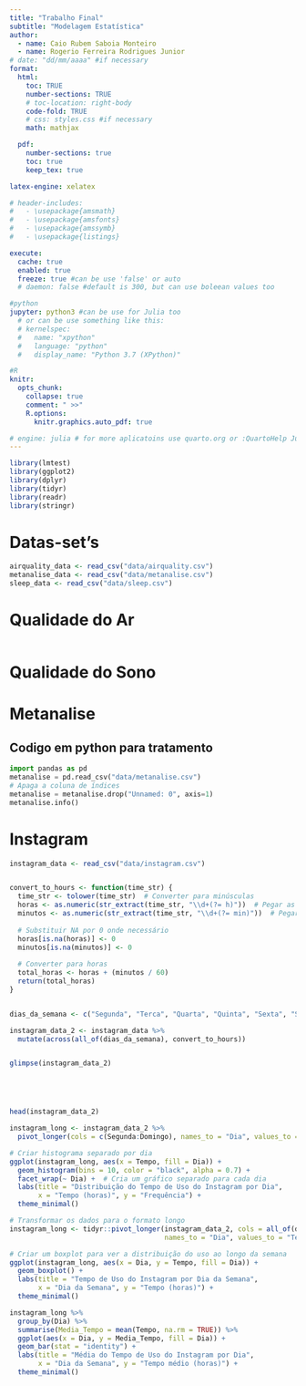 ```yaml
---
title: "Trabalho Final"
subtitle: "Modelagem Estatística"
author: 
  - name: Caio Rubem Saboia Monteiro
  - name: Rogerio Ferreira Rodrigues Junior
# date: "dd/mm/aaaa" #if necessary
format:
  html:
    toc: TRUE
    number-sections: TRUE
    # toc-location: right-body
    code-fold: TRUE
    # css: styles.css #if necessary
    math: mathjax

  pdf:
    number-sections: true
    toc: true
    keep_tex: true

latex-engine: xelatex

# header-includes:
#   - \usepackage{amsmath}
#   - \usepackage{amsfonts}
#   - \usepackage{amssymb}
#   - \usepackage{listings}

execute:
  cache: true
  enabled: true
  freeze: true #can be use 'false' or auto
  # daemon: false #default is 300, but can use boleean values too 

#python
jupyter: python3 #can be use for Julia too
  # or can be use something like this:
  # kernelspec:
  #   name: "xpython"
  #   language: "python"
  #   display_name: "Python 3.7 (XPython)"

#R
knitr:
  opts_chunk:
    collapse: true
    comment: " >>"
    R.options:
      knitr.graphics.auto_pdf: true

# engine: julia # for more aplicatoins use quarto.org or :QuartoHelp Julia
---
```


```r
library(lmtest)
library(ggplot2)
library(dplyr)
library(tidyr)
library(readr)
library(stringr)
```

# Datas-set's

```r
airquality_data <- read_csv("data/airquality.csv")
metanalise_data <- read_csv("data/metanalise.csv")
sleep_data <- read_csv("data/sleep.csv")
```


# Qualidade do Ar
```r
```


# Qualidade do Sono








# Metanalise

## Codigo em python para tratamento
```python
import pandas as pd
metanalise = pd.read_csv("data/metanalise.csv")
# Apaga a coluna de índices
metanalise = metanalise.drop("Unnamed: 0", axis=1)
metanalise.info()

```





# Instagram

```r
instagram_data <- read_csv("data/instagram.csv")


convert_to_hours <- function(time_str) {
  time_str <- tolower(time_str)  # Converter para minúsculas
  horas <- as.numeric(str_extract(time_str, "\\d+(?= h)"))  # Pegar as horas
  minutos <- as.numeric(str_extract(time_str, "\\d+(?= min)"))  # Pegar os minutos
  
  # Substituir NA por 0 onde necessário
  horas[is.na(horas)] <- 0
  minutos[is.na(minutos)] <- 0
  
  # Converter para horas
  total_horas <- horas + (minutos / 60)
  return(total_horas)
}


dias_da_semana <- c("Segunda", "Terca", "Quarta", "Quinta", "Sexta", "Sabado", "Domingo")

instagram_data_2 <- instagram_data %>%
  mutate(across(all_of(dias_da_semana), convert_to_hours))



```


```r
glimpse(instagram_data_2)





head(instagram_data_2)

```

```r
instagram_long <- instagram_data_2 %>%
  pivot_longer(cols = c(Segunda:Domingo), names_to = "Dia", values_to = "Tempo")

# Criar histograma separado por dia
ggplot(instagram_long, aes(x = Tempo, fill = Dia)) +
  geom_histogram(bins = 10, color = "black", alpha = 0.7) +
  facet_wrap(~ Dia) +  # Cria um gráfico separado para cada dia
  labs(title = "Distribuição do Tempo de Uso do Instagram por Dia",
       x = "Tempo (horas)", y = "Frequência") +
  theme_minimal()
```


```r
# Transformar os dados para o formato longo
instagram_long <- tidyr::pivot_longer(instagram_data_2, cols = all_of(dias_da_semana),
                                      names_to = "Dia", values_to = "Tempo")

# Criar um boxplot para ver a distribuição do uso ao longo da semana
ggplot(instagram_long, aes(x = Dia, y = Tempo, fill = Dia)) +
  geom_boxplot() +
  labs(title = "Tempo de Uso do Instagram por Dia da Semana",
       x = "Dia da Semana", y = "Tempo (horas)") +
  theme_minimal()
```



```r
instagram_long %>%
  group_by(Dia) %>%
  summarise(Media_Tempo = mean(Tempo, na.rm = TRUE)) %>%
  ggplot(aes(x = Dia, y = Media_Tempo, fill = Dia)) +
  geom_bar(stat = "identity") +
  labs(title = "Média do Tempo de Uso do Instagram por Dia",
       x = "Dia da Semana", y = "Tempo médio (horas)") +
  theme_minimal()
```
